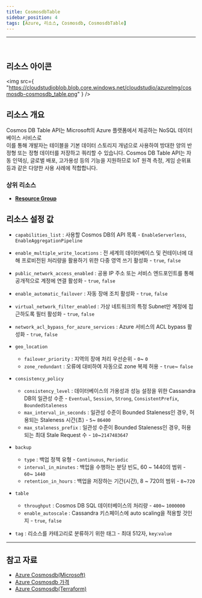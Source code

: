 ```yaml
---
title: CosmosdbTable
sidebar_position: 4
tags: [Azure, 리소스, Cosmosdb, CosmosdbTable]
---
```


<hr />
<br />


## 리소스 아이콘

<img
    src={
        "https://cloudstudioblob.blob.core.windows.net/cloudstudio/azureImg/cosmosdb-cosmosdb_table.png"
    }
/>

## 리소스 개요

Cosmos DB Table API는 Microsoft의 Azure 플랫폼에서 제공하는 NoSQL 데이터베이스 서비스로  
이를 통해 개발자는 테이블을 기본 데이터 스토리지 개념으로 사용하여 방대한 양의 반정형 또는 정형 데이터를 저장하고 쿼리할 수 있습니다.
Cosmos DB Table API는 자동 인덱싱, 글로벌 배포, 고가용성 등의 기능을 지원하므로 IoT 원격 측정, 게임 순위표 등과 같은 다양한 사용 사례에 적합합니다.

### 상위 리소스

-   [**Resource Group**](https://docs.cstudio.app/docs/resource/azure/Base/ResourceGroup)

## 리소스 설정 값

-   `capabilities_list` : 사용할 Cosmos DB의 API 목록 - `EnableServerless`, `EnableAggregationPipeline`

-   `enable_multiple_write_locations` : 전 세계의 데이터베이스 및 컨테이너에 대해 프로비전된 처리량을 활용하기 위한 다중 영역 쓰기 활성화 - `true`, `false`

-   `public_network_access_enabled` : 공용 IP 주소 또는 서비스 엔드포인트를 통해 공개적으로 계정에 연결 활성화 - `true`, `false`

-   `enable_automatic_failover` : 자동 장애 조치 활성화 - `true`, `false`

-   `virtual_network_filter_enabled` : 가상 네트워크의 특정 Subnet만 계정에 접근하도록 필터 활성화 - `true`, `false`

-   `network_acl_bypass_for_azure_services` : Azure 서비스의 ACL bypass 활성화 - `true`, `false`

-   `geo_location`

    -   `failover_priority` : 지역의 장애 처리 우선순위 - `0`~ `0`
    -   `zone_redundant` : 오류에 대비하여 자동으로 zone 복제 허용 - `true`~ `false`

-   `consistency_policy`

    -   `consistency_level` : 데이터베이스의 가용성과 성능 설정을 위한 Cassandra DB의 일관성 수준 - `Eventual`, `Session`, `Strong`, `ConsistentPrefix`, `BoundedStaleness`
    -   `max_interval_in_seconds` : 일관성 수준이 Bounded Staleness인 경우, 허용되는 Staleness 시간(초) - `5`~ `86400`
    -   `max_staleness_prefix` : 일관성 수준이 Bounded Staleness인 경우, 허용되는 최대 Stale Request 수 - `10`~`2147483647`

-   `backup`

    -   `type` : 백업 정책 유형 - `Continuous`, `Periodic`
    -   `interval_in_minutes` : 백업을 수행하는 분당 빈도, 60 ~ 1440의 범위 - `60`~ `1440`
    -   `retention_in_hours` : 백업을 저장하는 기간(시간), 8 ~ 720의 범위 - `8`~`720`

-   `table`

    -   `throughput` : Cosmos DB SQL 데이터베이스의 처리량 - `400`~ `1000000`
    -   `enable_autoscale` : Cassandra 키스페이스에 auto scaling을 적용할 것인지 - `true`, `false`

-   `tag` : 리소스를 카테고리로 분류하기 위한 태그 - 최대 512자, `key`:`value`

---

## 참고 자료

-   [Azure Cosmosdb(Microsoft)](https://learn.microsoft.com/ko-kr/azure/cosmos-db/introduction)
-   [Azure Cosmosdb 가격](https://azure.microsoft.com/en-us/pricing/details/cosmos-db/autoscale-provisioned/)
-   [Azure Cosmosdb(Terraform)](https://registry.terraform.io/providers/hashicorp/azurerm/latest/docs/resources/cosmosdb_account)
